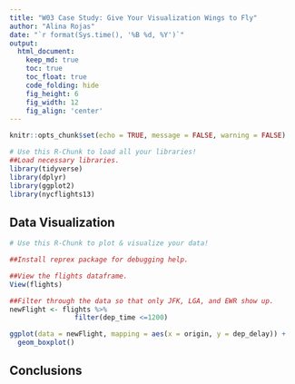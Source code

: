 ```yaml
---
title: "W03 Case Study: Give Your Visualization Wings to Fly"
author: "Alina Rojas"
date: "`r format(Sys.time(), '%B %d, %Y')`"
output:
  html_document:  
    keep_md: true
    toc: true
    toc_float: true
    code_folding: hide
    fig_height: 6
    fig_width: 12
    fig_align: 'center'
---
```


```r
knitr::opts_chunk$set(echo = TRUE, message = FALSE, warning = FALSE)
```

```r
# Use this R-Chunk to load all your libraries!
##Load necessary libraries.
library(tidyverse)
library(dplyr)
library(ggplot2)
library(nycflights13)
```

## Data Visualization

```r
# Use this R-Chunk to plot & visualize your data!

##Install reprex package for debugging help.

##View the flights dataframe.
View(flights)

##Filter through the data so that only JFK, LGA, and EWR show up.
newFlight <- flights %>%
                filter(dep_time <=1200)

ggplot(data = newFlight, mapping = aes(x = origin, y = dep_delay)) +
  geom_boxplot()

```

## Conclusions
